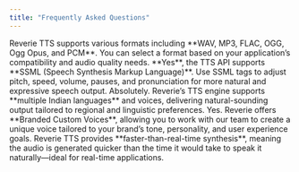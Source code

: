 ```yaml
---
title: "Frequently Asked Questions"
---
```



<AccordionGroup>
 <Accordion title="What audio formats are supported in TTS?" icon="music">
    Reverie TTS supports various formats including **WAV, MP3, FLAC, OGG, Ogg Opus, and PCM**. You can select a format based on your application’s compatibility and audio quality needs.
  </Accordion>

  <Accordion title="Can I use SSML for customizing speech?" icon="code">
    **Yes**, the TTS API supports **SSML (Speech Synthesis Markup Language)**. Use SSML tags to adjust pitch, speed, volume, pauses, and pronunciation for more natural and expressive speech output.
  </Accordion>

  <Accordion title="Does TTS support Indian languages?" icon="globe">
    Absolutely. Reverie’s TTS engine supports **multiple Indian languages** and voices, delivering natural-sounding output tailored to regional and linguistic preferences.
  </Accordion>

  <Accordion title="Can I create a custom voice for my brand?" icon="star">
    Yes. Reverie offers **Branded Custom Voices**, allowing you to work with our team to create a unique voice tailored to your brand’s tone, personality, and user experience goals.
  </Accordion>

  <Accordion title="How fast is the speech synthesis?" icon="volume">
    Reverie TTS provides **faster-than-real-time synthesis**, meaning the audio is generated quicker than the time it would take to speak it naturally—ideal for real-time applications.
  </Accordion>
</AccordionGroup>